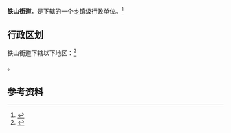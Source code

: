 {{中国乡级行政区|35/08/02/009/000}}

'''铁山街道'''，是{{PRC admin/fullname|35/08/02/009/000|3}}下辖的一个[[乡镇|乡镇]]级行政单位。<ref>{{PRC admin/ref sgc|{{PRC admin/parent|35/08/02/009/000}}}}</ref>

== 行政区划 ==

铁山街道下辖以下地区：<ref>{{PRC admin/ref sgc|35/08/02/009/000}}</ref>

{{PRC admin/children|35/08/02/009/000}}。

== 参考资料 ==

{{reflist}}

{{行政区划小作品}}
{{PRC admin/navcat|35/08/02/009/000}}